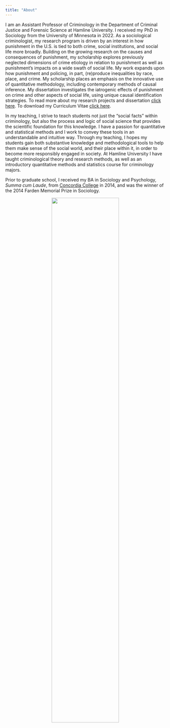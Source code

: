 ```yaml
---
title: "About"
---
```


I am an Assistant Professor of Criminology in the Department of Criminal Justice and Forensic Science at Hamline University. I received my PhD in Sociology from the University of Minnesota in 2022. As a sociological criminologist, my research program is driven by an interest in how punishment in the U.S. is tied to both crime, social institutions, and social life more broadly. Building on the growing research on the causes and consequences of punishment, my scholarship explores previously neglected dimensions of crime etiology in relation to punishment as well as punishment's impacts on a wide swath of social life. My work expands upon how punishment and policing, in part, (re)produce inequalities by race, place, and crime. My scholarship places an emphasis on the innovative use of quantitative methodology, including contemporary methods of causal inference.  My dissertation investigates the iatrogenic effects of punishment on crime and other aspects of social life, using unique causal identification strategies. To read more about my research projects and dissertation [click here](research.html). To download my Curriculum Vitae [click here](cv.html). 

In my teaching, I strive to teach students not just the “social facts” within criminology, but also the process and logic of social science that provides the scientific foundation for this knowledge. I have a passion for quantitative and statistical methods and I work to convey these tools in an understandable and intuitive way. Through my teaching, I hopes my students gain both substantive knowledge and methodological tools to help them make sense of the social world, and their place within it, in order to become more responsibly engaged in society. At Hamline University I have taught criminological theory and research methods, as well as an introductory quantitative methods and statistics course for criminology majors. 

Prior to graduate school, I received my BA in Sociology and Psychology, 
*Summa cum Laude*, from [Concordia College](https://www.concordiacollege.edu/) in 2014, and was the winner of the 2014 Farden Memorial Prize in Sociology. 



<center>
![](images/ry.jpg){width=65%}
</center>



